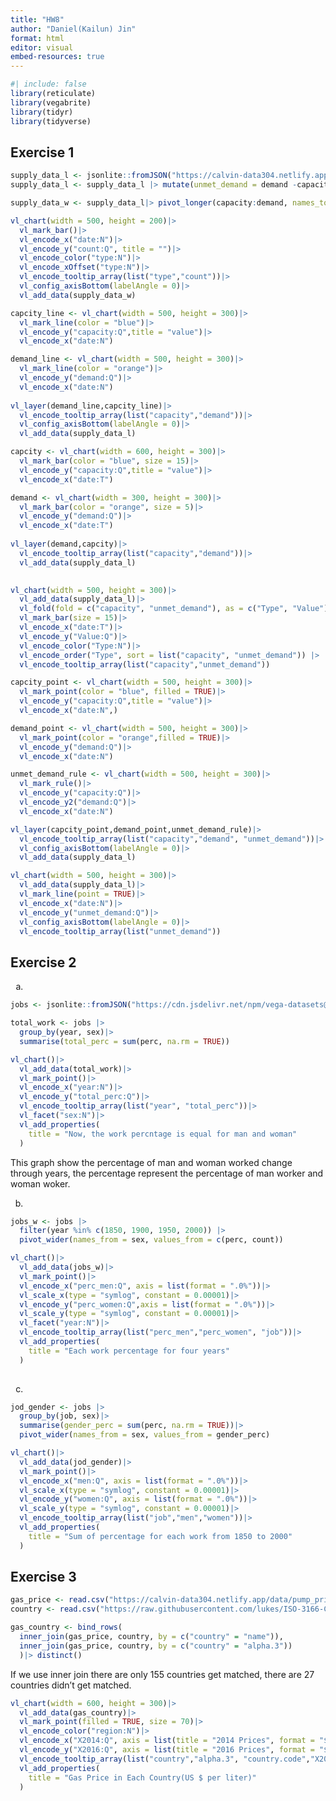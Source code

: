 ```yaml
---
title: "HW8"
author: "Daniel(Kailun) Jin"
format: html
editor: visual
embed-resources: true
---
```


```r
#| include: false
library(reticulate)
library(vegabrite)
library(tidyr)
library(tidyverse)
```

## Exercise 1

```r
supply_data_l <- jsonlite::fromJSON("https://calvin-data304.netlify.app/data/swd-lets-practice-ex-2-3.json")
supply_data_l <- supply_data_l |> mutate(unmet_demand = demand -capacity)

supply_data_w <- supply_data_l|> pivot_longer(capacity:demand, names_to = "type", values_to = "count")
```

```r
vl_chart(width = 500, height = 200)|>
  vl_mark_bar()|>
  vl_encode_x("date:N")|>
  vl_encode_y("count:Q", title = "")|>
  vl_encode_color("type:N")|>
  vl_encode_xOffset("type:N")|>
  vl_encode_tooltip_array(list("type","count"))|>
  vl_config_axisBottom(labelAngle = 0)|>
  vl_add_data(supply_data_w)
```

```r
capcity_line <- vl_chart(width = 500, height = 300)|>
  vl_mark_line(color = "blue")|>
  vl_encode_y("capacity:Q",title = "value")|>
  vl_encode_x("date:N")

demand_line <- vl_chart(width = 500, height = 300)|>
  vl_mark_line(color = "orange")|>
  vl_encode_y("demand:Q")|>
  vl_encode_x("date:N")
  
vl_layer(demand_line,capcity_line)|>
  vl_encode_tooltip_array(list("capacity","demand"))|>
  vl_config_axisBottom(labelAngle = 0)|>
  vl_add_data(supply_data_l)
```

```r
capcity <- vl_chart(width = 600, height = 300)|>
  vl_mark_bar(color = "blue", size = 15)|>
  vl_encode_y("capacity:Q",title = "value")|>
  vl_encode_x("date:T")

demand <- vl_chart(width = 300, height = 300)|>
  vl_mark_bar(color = "orange", size = 5)|>
  vl_encode_y("demand:Q")|>
  vl_encode_x("date:T")
  
vl_layer(demand,capcity)|>
  vl_encode_tooltip_array(list("capacity","demand"))|>
  vl_add_data(supply_data_l)
  
```

```r
vl_chart(width = 500, height = 300)|>
  vl_add_data(supply_data_l)|>
  vl_fold(fold = c("capacity", "unmet_demand"), as = c("Type", "Value"))|>
  vl_mark_bar(size = 15)|>
  vl_encode_x("date:T")|>
  vl_encode_y("Value:Q")|>
  vl_encode_color("Type:N")|>
  vl_encode_order("Type", sort = list("capacity", "unmet_demand")) |>
  vl_encode_tooltip_array(list("capacity","unmet_demand"))
```

```r
capcity_point <- vl_chart(width = 500, height = 300)|>
  vl_mark_point(color = "blue", filled = TRUE)|>
  vl_encode_y("capacity:Q",title = "value")|>
  vl_encode_x("date:N",)

demand_point <- vl_chart(width = 500, height = 300)|>
  vl_mark_point(color = "orange",filled = TRUE)|>
  vl_encode_y("demand:Q")|>
  vl_encode_x("date:N")

unmet_demand_rule <- vl_chart(width = 500, height = 300)|>
  vl_mark_rule()|>
  vl_encode_y("capacity:Q")|>
  vl_encode_y2("demand:Q")|>
  vl_encode_x("date:N")

vl_layer(capcity_point,demand_point,unmet_demand_rule)|>
  vl_encode_tooltip_array(list("capacity","demand", "unmet_demand"))|>
  vl_config_axisBottom(labelAngle = 0)|>
  vl_add_data(supply_data_l)
```

```r
vl_chart(width = 500, height = 300)|>
  vl_add_data(supply_data_l)|>
  vl_mark_line(point = TRUE)|>
  vl_encode_x("date:N")|>
  vl_encode_y("unmet_demand:Q")|>
  vl_config_axisBottom(labelAngle = 0)|>
  vl_encode_tooltip_array(list("unmet_demand"))
```

## Exercise 2

a.  

```r
jobs <- jsonlite::fromJSON("https://cdn.jsdelivr.net/npm/vega-datasets@2.8.0/data/jobs.json")

total_work <- jobs |>
  group_by(year, sex)|>
  summarise(total_perc = sum(perc, na.rm = TRUE))

vl_chart()|>
  vl_add_data(total_work)|>
  vl_mark_point()|>
  vl_encode_x("year:N")|>
  vl_encode_y("total_perc:Q")|>
  vl_encode_tooltip_array(list("year", "total_perc"))|>
  vl_facet("sex:N")|>
  vl_add_properties(
    title = "Now, the work percntage is equal for man and woman"
  )
```

This graph show the percentage of man and woman worked change through years, the percentage represent the percentage of man worker and woman woker.

b.  

```r
jobs_w <- jobs |>
  filter(year %in% c(1850, 1900, 1950, 2000)) |>
  pivot_wider(names_from = sex, values_from = c(perc, count))
```

```r
vl_chart()|>
  vl_add_data(jobs_w)|>
  vl_mark_point()|>
  vl_encode_x("perc_men:Q", axis = list(format = ".0%"))|>
  vl_scale_x(type = "symlog", constant = 0.00001)|>
  vl_encode_y("perc_women:Q",axis = list(format = ".0%"))|>
  vl_scale_y(type = "symlog", constant = 0.00001)|>
  vl_facet("year:N")|>
  vl_encode_tooltip_array(list("perc_men","perc_women", "job"))|>
  vl_add_properties(
    title = "Each work percentage for four years"
  )
  

```

c.  

```r
jod_gender <- jobs |>
  group_by(job, sex)|>
  summarise(gender_perc = sum(perc, na.rm = TRUE))|>
  pivot_wider(names_from = sex, values_from = gender_perc)
```

```r
vl_chart()|>
  vl_add_data(jod_gender)|>
  vl_mark_point()|>
  vl_encode_x("men:Q", axis = list(format = ".0%"))|>
  vl_scale_x(type = "symlog", constant = 0.00001)|>
  vl_encode_y("women:Q", axis = list(format = ".0%"))|>
  vl_scale_y(type = "symlog", constant = 0.00001)|>
  vl_encode_tooltip_array(list("job","men","women"))|>
  vl_add_properties(
    title = "Sum of percentage for each work from 1850 to 2000"
  )
```

## Exercise 3

```r
gas_price <- read.csv("https://calvin-data304.netlify.app/data/pump_price_for_gasoline_us_per_liter.csv")
country <- read.csv("https://raw.githubusercontent.com/lukes/ISO-3166-Countries-with-Regional-Codes/master/all/all.csv")
```

```r
gas_country <- bind_rows(
  inner_join(gas_price, country, by = c("country" = "name")),
  inner_join(gas_price, country, by = c("country" = "alpha.3"))
  )|> distinct()
```

If we use inner join there are only 155 countries get matched, there are 27 countries didn't get matched.

```r
vl_chart(width = 600, height = 300)|>
  vl_add_data(gas_country)|>
  vl_mark_point(filled = TRUE, size = 70)|>
  vl_encode_color("region:N")|>
  vl_encode_x("X2014:Q", axis = list(title = "2014 Prices", format = "$,.2f"))|>
  vl_encode_y("X2016:Q", axis = list(title = "2016 Prices", format = "$,.2f"))|>
  vl_encode_tooltip_array(list("country","alpha.3", "country.code","X2014","X2016"))|>
  vl_add_properties(
    title = "Gas Price in Each Country(US $ per liter)"
  )
  
```
